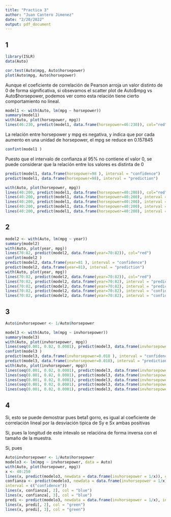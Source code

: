 ```yaml
---
title: "Practica 3"
author: "Juan Cantero Jimenez"
date: "2/20/2022"
output: pdf_document
---
```


## 1

```r
library(ISLR)
data(Auto)
```

```r
cor.test(Auto$mpg, Auto$horsepower)
plot(Auto$mpg, Auto$horsepower)
```  
Aunque el coeficiente de correlación de Pearson arroja un valor distinto de 0 de forma significativa, si obsevamos el scatter plot de Auto\$mpg vs Auto\$horsepower, podemos ver como esta relación tiene cierto comportamiento no lineal. 

```r
model1 <- with(Auto, lm(mpg ~ horsepower))
summary(model1)
with(Auto, plot(horsepower, mpg))
lines(46:230, predict(model1, data.frame(horsepower=46:230)), col="red")
```  

La relación entre horsepower y mpg es negativa, y indica que por cada aumento en una unidad de horsepower, el mpg se reduce en 0.157845

```r
confint(model1 )
```

Puesto que el intervalo de confianza al 95% no contiene el valor 0, se puede considerar que la relación entre los valores es distinta de 0

```r
predict(model1, data.frame(horsepower=98 ), interval = "confidence")
predict(model1, data.frame(horsepower=98), interval = "prediction")
```
```r
with(Auto, plot(horsepower, mpg))
lines(40:200, predict(model1, data.frame(horsepower=40:200)), col="red")
lines(40:200, predict(model1, data.frame(horsepower=40:200), interval = "prediction")[,2], col="blue")
lines(40:200, predict(model1, data.frame(horsepower=40:200), interval = "prediction")[,3], col="blue")
lines(40:200, predict(model1, data.frame(horsepower=40:200), interval = "confidence")[,2], col="green")
lines(40:200, predict(model1, data.frame(horsepower=40:200), interval = "confidence")[,3], col="green")
```

## 2 

```r
model2 <- with(Auto, lm(mpg ~ year))
summary(model2)
with(Auto, plot(year, mpg))
lines(70:82, predict(model2, data.frame(year=70:82)), col="red")
confint(model2 )
predict(model2, data.frame(year=81 ), interval = "confidence")
predict(model2, data.frame(year=81), interval = "prediction")
with(Auto, plot(year, mpg))
lines(70:82, predict(model2, data.frame(year=70:82)), col="red")
lines(70:82, predict(model2, data.frame(year=70:82), interval = "prediction")[,2], col="blue")
lines(70:82, predict(model2, data.frame(year=70:82), interval = "prediction")[,3], col="blue")
lines(70:82, predict(model2, data.frame(year=70:82), interval = "confidence")[,2], col="green")
lines(70:82, predict(model2, data.frame(year=70:82), interval = "confidence")[,3], col="green")

```

## 3 

```r
Auto$invhorsepower <- 1/Auto$horsepower
```



```r
model3 <- with(Auto, lm(mpg ~ invhorsepower))
summary(model3)
with(Auto, plot(invhorsepower, mpg))
lines(seq(0.001, 0.02, 0.0001), predict(model3, data.frame(invhorsepower=seq(0.001, 0.02, 0.0001))), col="red")
confint(model3 )
predict(model3, data.frame(invhorsepower=0.018 ), interval = "confidence")
predict(model3, data.frame(invhorsepower=0.018), interval = "prediction")
with(Auto, plot(invhorsepower, mpg))
lines(seq(0.001, 0.02, 0.0001), predict(model3, data.frame(invhorsepower=seq(0.001, 0.02, 0.0001))), col="red")
lines(seq(0.001, 0.02, 0.0001), predict(model3, data.frame(invhorsepower=seq(0.001, 0.02, 0.0001)), interval = "prediction")[,2], col="blue")
lines(seq(0.001, 0.02, 0.0001), predict(model3, data.frame(invhorsepower=seq(0.001, 0.02, 0.0001)), interval = "prediction")[,3], col="blue")
lines(seq(0.001, 0.02, 0.0001), predict(model3, data.frame(invhorsepower=seq(0.001, 0.02, 0.0001)), interval = "confidence")[,2], col="green")
lines(seq(0.001, 0.02, 0.0001), predict(model3, data.frame(invhorsepower=seq(0.001, 0.02, 0.0001)), interval = "confidence")[,3], col="green")
```

## 4

Si, esto se puede demostrar pues beta1 gorro, es igual al coeficiente de correlación lineal por la desviación tipica de Sy e Sx ambas positivas

Si, pues la longitud de este intevalo se relacióna de forma inversa con el tamaño de la muestra. 

Si, pues 
```r
Auto$invhorsepower <- 1/Auto$horsepower
modelo3 <- lm(mpg ~ invhorsepower, data = Auto)
with(Auto, plot(horsepower, mpg))
x <- 40:250
lines(x, predict(modelo3, newdata = data.frame(invhorsepower = 1/x)), col = 2)
confianza <- predict(modelo3, newdata = data.frame(invhorsepower = 1/x),
interval = c("confidence"))
lines(x, confianza[, 2], col = "blue")
lines(x, confianza[, 3], col = "blue")
predi <- predict(modelo3, newdata = data.frame(invhorsepower = 1/x), interval = c("prediction"))
lines(x, predi[, 2], col = "green")
lines(x, predi[, 3], col = "green")
```


